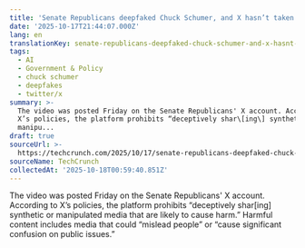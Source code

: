 ```yaml
---
title: 'Senate Republicans deepfaked Chuck Schumer, and X hasn’t taken it down'
date: '2025-10-17T21:44:07.000Z'
lang: en
translationKey: senate-republicans-deepfaked-chuck-schumer-and-x-hasnt-taken
tags:
  - AI
  - Government & Policy
  - chuck schumer
  - deepfakes
  - twitter/x
summary: >-
  The video was posted Friday on the Senate Republicans' X account. According to
  X’s policies, the platform prohibits “deceptively shar\[ing\] synthetic or
  manipu...
draft: true
sourceUrl: >-
  https://techcrunch.com/2025/10/17/senate-republicans-deepfaked-chuck-schumer-and-x-hasnt-taken-it-down/
sourceName: TechCrunch
collectedAt: '2025-10-18T00:59:40.851Z'
---
```

The video was posted Friday on the Senate Republicans' X account. According to X’s policies, the platform prohibits “deceptively shar\[ing\] synthetic or manipulated media that are likely to cause harm.” Harmful content includes media that could “mislead people” or “cause significant confusion on public issues.”
